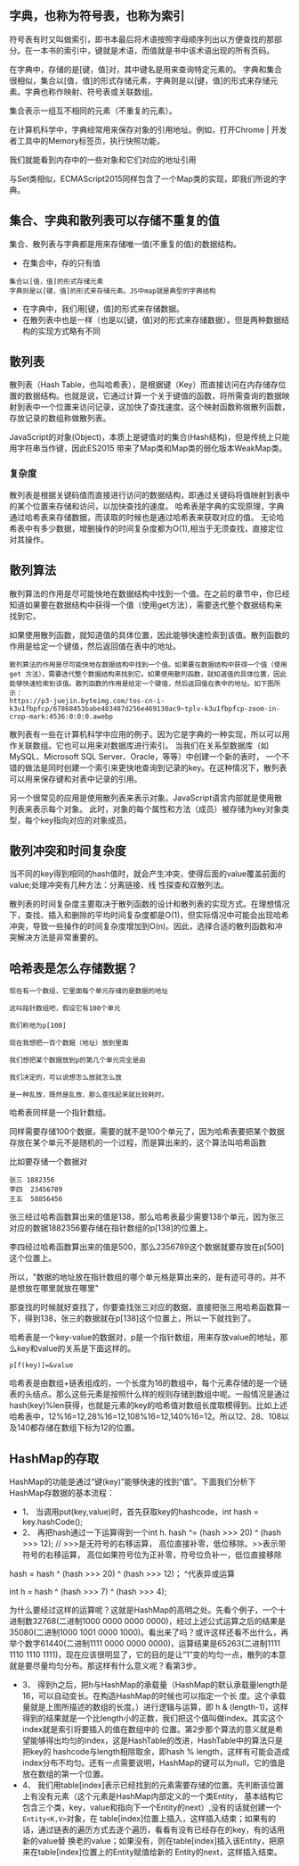 ## 字典，也称为符号表，也称为索引
符号表有时又叫做索引，即书本最后将术语按照字母顺序列出以方便查找的那部分。在一本书的索引中，键就是术语，而值就是书中该术语出现的所有页码。

在字典中，存储的是[键，值]对，其中键名是用来查询特定元素的。
字典和集合很相似，集合以[值，值]的形式存储元素，字典则是以[键，值]的形式来存储元素。字典也称作映射、符号表或关联数组。

集合表示一组互不相同的元素（不重复的元素）。

在计算机科学中，字典经常用来保存对象的引用地址。例如，打开Chrome | 开发者工具中的Memory标签页，执行快照功能，

我们就能看到内存中的一些对象和它们对应的地址引用

与Set类相似，ECMAScript2015同样包含了一个Map类的实现，即我们所说的字典。


## 集合、字典和散列表可以存储不重复的值
集合、散列表与字典都是用来存储唯一值(不重复的值)的数据结构。
* 在集合中，存的只有值
```
集合以[值，值]的形式存储元素
字典则是以[键，值]的形式来存储元素。JS中map就是典型的字典结构
```
* 在字典中，我们用[键，值]的形式来存储数据。
* 在散列表中也是一样（也是以[键，值]对的形式来存储数据）。但是两种数据结构的实现方式略有不同

## 散列表
散列表（Hash Table，也叫哈希表），是根据键（Key）而直接访问在内存储存位置的数据结构。也就是说，它通过计算一个关于键值的函数，将所需查询的数据映射到表中一个位置来访问记录，这加快了查找速度。这个映射函数称做散列函数，存放记录的数组称做散列表。

JavaScript的对象(Object)，本质上是键值对的集合(Hash结构)，但是传统上只能用字符串当作键，因此ES2015 带来了Map类和Map类的弱化版本WeakMap类。

### 复杂度
散列表是根据关键码值而直接进行访问的数据结构，即通过关键码将值映射到表中的某个位置来存储和访问，以加快查找的速度。
哈希表是字典的实现原理，字典通过哈希表来存储数据，而读取的时候也是通过哈希表来获取对应的值。
无论哈希表中有多少数据，增删操作的时间复杂度都为O(1),相当于无须查找，直接定位对其操作。

## 散列算法
散列算法的作用是尽可能快地在数据结构中找到一个值。在之前的章节中，你已经知道如果要在数据结构中获得一个值（使用get方法），需要迭代整个数据结构来找到它。

如果使用散列函数，就知道值的具体位置，因此能够快速检索到该值。散列函数的作用是给定一个键值，然后返回值在表中的地址。
```
散列算法的作用是尽可能快地在数据结构中找到一个值。如果要在数据结构中获得一个值（使用get 方法），需要迭代整个数据结构来找到它。如果使用散列函数，就知道值的具体位置，因此能够快速检索到该值。散列函数的作用是给定一个键值，然后返回值在表中的地址。如下图所示：
https://p3-juejin.byteimg.com/tos-cn-i-k3u1fbpfcp/67868453babe483487d256e469130ac9~tplv-k3u1fbpfcp-zoom-in-crop-mark:4536:0:0:0.awebp
```

散列表有一些在计算机科学中应用的例子。因为它是字典的一种实现，所以可以用作关联数组。它也可以用来对数据库进行索引。
当我们在关系型数据库（如MySQL、Microsoft SQL Server、Oracle，等等）中创建一个新的表时，
一个不错的做法是同时创建一个索引来更快地查询到记录的key。在这种情况下，散列表可以用来保存键和对表中记录的引用。

另一个很常见的应用是使用散列表来表示对象。JavaScript语言内部就是使用散列表来表示每个对象。
此时，对象的每个属性和方法（成员）被存储为key对象类型，每个key指向对应的对象成员。

## 散列冲突和时间复杂度
当不同的key得到相同的hash值时，就会产生冲突，使得后面的value覆盖前面的value;处理冲突有几种方法：分离链接、线 性探查和双散列法。

散列表的时间复杂度主要取决于散列函数的设计和散列表的实现方式。在理想情况下，查找、插入和删除的平均时间复杂度都是O(1)，但实际情况中可能会出现哈希冲突，导致一些操作的时间复杂度增加到O(n)。因此，选择合适的散列函数和冲突解决方法是非常重要的。

## 哈希表是怎么存储数据？
```
现在有一个数组，它里面每个单元存储的是数据的地址

这叫指针数组吧，假设它有100个单元

我们称他为p[100]

现在我想把一百个数据（地址）放到里面

我们想把某个数据放到p的第几个单元完全是由

我们决定的，可以说想怎么放就怎么放

是一种乱放，既然是乱放，那么查找起来就比较耗时。
```

哈希表同样是一个指针数组。

同样需要存储100个数据，需要的就不是100个单元了，因为哈希表要把某个数据存放在某个单元不是随机的一个过程，而是算出来的，这个算法叫哈希函数

比如要存储一个数据对
```
张三 1882356
李四  23456789
王五  58856456
```
张三经过哈希函数算出来的值是138，那么哈希表最少需要138个单元，因为张三对应的数据1882356要存储在指针数组的p[138]的位置上。

李四经过哈希函数算出来的值是500，那么2356789这个数据就要存放在p[500]这个位置上。

所以，"数据的地址放在指针数组的哪个单元格是算出来的，是有迹可寻的，并不是想放在哪里就放在哪里"

那查找的时候就好查找了，你要查找张三对应的数据，直接把张三用哈希函数算一下，得到138，张三的数据就在p[138]这个位置上，所以一下就找到了。

哈希表是一个key-value的数据对，p是一个指针数组，用来存放value的地址，那么key和value的关系是下面这样的。
```
p[f(key)]=&value
```

哈希表是由数组+链表组成的，一个长度为16的数组中，每个元素存储的是一个链表的头结点。那么这些元素是按照什么样的规则存储到数组中呢。一般情况是通过hash(key)%len获得，也就是元素的key的哈希值对数组长度取模得到。比如上述哈希表中，12%16=12,28%16=12,108%16=12,140%16=12。所以12、28、108以及140都存储在数组下标为12的位置。

## HashMap的存取
HashMap的功能是通过“键(key)”能够快速的找到“值”。下面我们分析下HashMap存数据的基本流程：
* 1、 当调用put(key,value)时，首先获取key的hashcode，int hash = key.hashCode();
* 2、 再把hash通过一下运算得到一个int h.
hash ^= (hash >>> 20) ^ (hash >>> 12);  // >>>是无符号的右移运算， 高位直接补零，低位移除。>>表示带符号的右移运算， 高位如果符号位为正补零，符号位负补一，低位直接移除

hash = hash ^ (hash >>> 20) ^ (hash >>> 12)； ^代表异或运算

int h = hash ^ (hash >>> 7) ^ (hash >>> 4);

为什么要经过这样的运算呢？这就是HashMap的高明之处。先看个例子，一个十进制数32768(二进制1000 0000 0000 0000)，经过上述公式运算之后的结果是35080(二进制1000 1001 0000 1000)。看出来了吗？或许这样还看不出什么，再举个数字61440(二进制1111 0000 0000 0000)，运算结果是65263(二进制1111 1110 1110 1111)，现在应该很明显了，它的目的是让“1”变的均匀一点，散列的本意就是要尽量均匀分布。那这样有什么意义呢？看第3步。
* 3、 得到h之后，把h与HashMap的承载量（HashMap的默认承载量length是16，可以自动变长。在构造HashMap的时候也可以指定一个长 度。这个承载量就是上图所描述的数组的长度。）进行逻辑与运算，即 h & (length-1)，这样得到的结果就是一个比length小的正数，我们把这个值叫做index。其实这个index就是索引将要插入的值在数组中的 位置。第2步那个算法的意义就是希望能够得出均匀的index，这是HashTable的改进，HashTable中的算法只是把key的 hashcode与length相除取余，即hash % length，这样有可能会造成index分布不均匀。还有一点需要说明，HashMap的键可以为null，它的值是放在数组的第一个位置。
* 4、 我们用table[index]表示已经找到的元素需要存储的位置。先判断该位置上有没有元素（这个元素是HashMap内部定义的一个类Entity， 基本结构它包含三个类，key，value和指向下一个Entity的next）,没有的话就创建一个`Entity<K,V>`对象，在 table[index]位置上插入，这样插入结束；如果有的话，通过链表的遍历方式去逐个遍历，看看有没有已经存在的key，有的话用新的value替 换老的value；如果没有，则在table[index]插入该Entity，把原来在table[index]位置上的Entity赋值给新的 Entity的next，这样插入结束。
